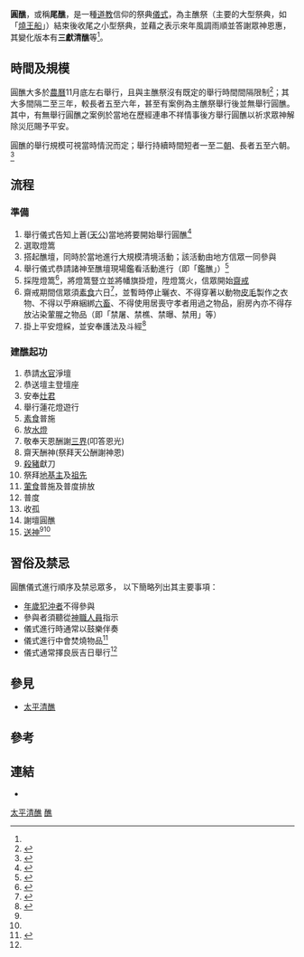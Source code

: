 '''圓醮'''，或稱'''尾醮'''，是一種[[道教|道教]]信仰的祭典[[儀式|儀式]]，為主醮祭（主要的大型祭典，如「[[燒王船|燒王船]]」）結束後收尾之小型祭典，並藉之表示來年風調雨順並答謝眾神恩惠，其變化版本有'''三獻清醮'''等<ref name=":2" />。

== 時間及規模 ==
圓醮大多於[[農曆|農曆]]11月底左右舉行，且與主醮祭沒有既定的舉行時間間隔限制<ref>{{Cite news|url=https://news.housefun.com.tw/news/article/88423262319.html|title=旗山天后宮　圓醮酬神3天|last=好房網News|newspaper=好房網News|accessdate=2016-12-30|language=zh-TW|archive-date=2016-12-31|archive-url=https://web.archive.org/web/20161231074902/https://news.housefun.com.tw/news/article/88423262319.html|dead-url=no}}</ref>；其大多間隔二至三年，較長者五至六年，甚至有案例為主醮祭舉行後並無舉行圓醮。其中，有無舉行圓醮之案例於當地在歷經連串不祥情事後方舉行圓醮以祈求眾神解除災厄賜予平安。

圓醮的舉行規模可視當時情況而定；舉行持續時間短者一至二[[朝|朝]]、長者五至六朝。<ref name=":0">{{Cite book|title=臺灣民間信仰小百科（醮事卷）|last=劉|first=還月|publisher=臺原出版社|year=1994|isbn=9789579261586|location=|pages=52}}</ref>

== 流程 ==
=== 準備 ===
# 舉行儀式告知上蒼([[天公|天公]])當地將要開始舉行圓醮<ref name=":1">{{Cite web|url=http://centuriesjiao.wude.tw/index.php/2014-10-07-06-11-30|title=甲午建醮，丙申圓醮-百年大醮北港武德宮 - 醮典時刻表|accessdate=2016-12-30|work=centuriesjiao.wude.tw|archive-url=https://web.archive.org/web/20161230184724/http://centuriesjiao.wude.tw/index.php/2014-10-07-06-11-30|archive-date=2016-12-30|dead-url=yes}}</ref>
# 選取燈篙
# 搭起醮壇，同時於當地進行大規模清境活動；該活動由地方信眾一同參與
# 舉行儀式恭請諸神至醮壇現場鑑看活動進行（即「鑑醮」）<ref>{{Cite news|url=http://news.sina.com.tw/article/20161206/19659300.html|title=新營太子宮王献彰主委邀請各界道教神尊前往鑑醮|newspaper=新浪新聞中心|accessdate=2016-12-30|deadurl=yes|archiveurl=https://web.archive.org/web/20161231075324/http://news.sina.com.tw/article/20161206/19659300.html|archivedate=2016-12-31}}</ref> 
# 採陞燈篙<ref>{{Cite news|url=http://udn.com/news/story/7326/2197618|title=北港武德宮圓醮 豎燈篙昭告|last=聯合新聞網|first=|date=|work=|newspaper=聯合新聞網|accessdate=2016-12-30|archive-date=2019-06-28|archive-url=https://web.archive.org/web/20190628233223/https://udn.com/news/story/7326/2197618|dead-url=no}}</ref>，將燈篙豎立並將幡旗掛燈，陞燈篙火，信眾開始[[齋戒|齋戒]]
# 齋戒期間信眾須[[素食|素食]]六日<ref name=":2">{{Cite news|url=http://news.ltn.com.tw/news/local/paper/540988|title=〈中部〉埔里三獻清醮 迎媽祖入城 - 地方 - 自由時報電子報|accessdate=2016-12-30|archive-date=2019-06-15|archive-url=https://web.archive.org/web/20190615071827/https://news.ltn.com.tw/news/local/paper/540988|dead-url=no}}</ref>，並暫時停止曬衣、不得穿著以動物[[毛皮|皮毛]]製作之衣物、不得以苧麻綑綁[[六畜|六畜]]、不得使用居喪守孝者用過之物品，廚房內亦不得存放沾染葷腥之物品（即「禁屠、禁樵、禁曝、禁用」等）
# 掛上平安燈綵，並安奉護法及斗經<ref>{{Cite web|url=http://www.nantouweb.com/thread-3605-1-1.html|title=三玄宮圓醮大典 108位天師主持開宴王筵大祭典-八方新聞|accessdate=2016-12-30|last=八方新聞|work=Array|deadurl=yes|archiveurl=https://web.archive.org/web/20161230184425/http://www.nantouweb.com/thread-3605-1-1.html|archivedate=2016-12-30|df=}}</ref>
=== 建醮起功 ===
# 恭請[[水官|水官]]淨壇
# 恭送壇主登壇座
# 安奉[[灶君|灶君]]
# 舉行蓮花燈遊行
# [[素食|素食]]普施
# 放[[水燈|水燈]]
# 敬奉天恩酬謝[[三界|三界]](叩答恩光)
# 齋天酬神(祭拜天公酬謝神恩)
# [[殺豬|殺豬]]獻刀
# 祭拜[[地基主|地基主]]及[[祖先|祖先]]
# [[葷食|葷食]]普施及普度排放
# 普度 
# 收孤
# 謝壇圓醮
# [[送神|送神]]<ref name=":0" /><ref name=":1" />

== 習俗及禁忌 ==
圓醮儀式進行順序及禁忌眾多，
以下簡略列出其主要事項：
* [[太歲#太歲信仰|年歲犯沖者]]不得參與 
* 參與者須聽從[[神職人員|神職人員]]指示 
* 儀式進行時通常以鼓樂伴奏
* 儀式進行中會焚燒物品<ref>{{Cite news|url=http://news.ltn.com.tw/news/society/breakingnews/1176393|title=台南柳營代天院燒王船圓醮 上千人送王 - 社會 - 自由時報電子報|accessdate=2016-12-30|archive-date=2019-06-16|archive-url=https://web.archive.org/web/20190616152758/https://news.ltn.com.tw/news/society/breakingnews/1176393|dead-url=no}}</ref>
* 儀式通常擇良辰吉日舉行<ref name=":0" />

== 參見 ==
* [[太平清醮|太平清醮]]

== 參考 ==
{{reflist|2}}

== 連結 ==
*

[[Category:太平清醮|]]
[[Category:醮|]]